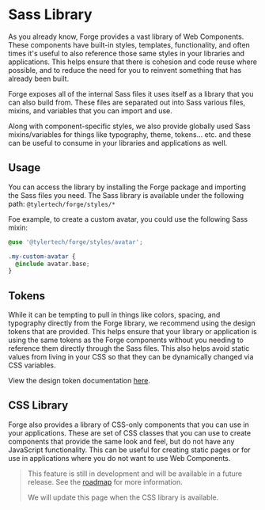 
<Meta title="Getting Started/Sass Library" />

# Sass Library

As you already know, Forge provides a vast library of Web Components. These components have built-in styles, templates, functionality, and often times
it's useful to also reference those same styles in your libraries and applications. This helps ensure that there is cohesion and code reuse where possible,
and to reduce the need for you to reinvent something that has already been built.

Forge exposes all of the internal Sass files it uses itself as a library that you can also build from. These files are separated out into Sass various files,
mixins, and variables that you can import and use.

Along with component-specific styles, we also provide globally used Sass mixins/variables for things like typography, theme, tokens... etc. and these can be
useful to consume in your libraries and applications as well.

## Usage

You can access the library by installing the Forge package and importing the Sass files you need. The Sass library is available under the following path:
`@tylertech/forge/styles/*`

Foe example, to create a custom avatar, you could use the following Sass mixin:

```css
@use '@tylertech/forge/styles/avatar';

.my-custom-avatar {
  @include avatar.base;
}
```

## Tokens

While it can be tempting to pull in things like colors, spacing, and typography directly from the Forge library, we recommend using the design tokens that are
provided. This helps ensure that your library or application is using the same tokens as the Forge components without you needing to reference them directly
through the Sass files. This also helps avoid static values from living in your CSS so that they can be dynamically changed via CSS variables.

View the design token documentation [here](?path=/docs/getting-started-design-tokens--docs).

## CSS Library

Forge also provides a library of CSS-only components that you can use in your applications. These are set of CSS classes that you can use to create components
that provide the same look and feel, but do not have any JavaScript functionality. This can be useful for creating static pages or for use in applications
where you do not want to use Web Components.

> This feature is still in development and will be available in a future release. See the [roadmap](?path=/docs/about-roadmap--docs) for more information.
>
> We will update this page when the CSS library is available.

